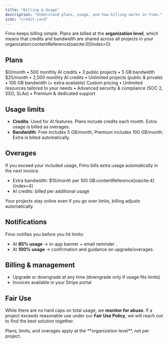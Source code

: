 ```yaml
---
title: "Billing & Usage"
description: "Understand plans, usage, and how billing works in Fimo."
icon: "credit-card"
---
```


Fimo keeps billing simple. Plans are billed at the **organization level**, which means that credits and bandwidth are shared across all projects in your organization:contentReference[oaicite:0]{index=0}.  

## Plans

<Columns cols={3}>
  <Card title="Free" icon="gift">
    $0/month  
    • 500 monthly AI credits  
    • 3 public projects  
    • 5 GB bandwidth  
  </Card>

  <Card title="Premium" icon="star">
    $25/month  
    • 2,500 monthly AI credits  
    • Unlimited projects (public & private)
    • 100 GB bandwidth (+ extra available)  
  </Card>

  <Card title="Enterprise" icon="building">
    Custom pricing  
    • Unlimited resources tailored to your needs  
    • Advanced security & compliance (SOC 2, SSO, SLAs)  
    • Premium & dedicated support  
  </Card>
</Columns>

## Usage limits

- **Credits**: Used for AI features. Plans include credits each month. Extra usage is billed as overages.
- **Bandwidth**: Free includes 5 GB/month, Premium includes 100 GB/month. Extra is billed automatically. 

## Overages

If you exceed your included usage, Fimo bills extra usage automatically in the next invoice.  
- Extra bandwidth: $10/month per 100 GB:contentReference[oaicite:4]{index=4}  
- AI credits: billed per additional usage  

Your projects stay online even if you go over limits, billing adjusts automatically.

## Notifications

Fimo notifies you before you hit limits:  
- At **85% usage** → in-app banner + email reminder  .
- At **100% usage** → confirmation and guidance on upgrade/overages.  

## Billing & management

- Upgrade or downgrade at any time (downgrade only if usage fits limits)
- Invoices available in your Stripe portal  

## Fair Use

While there are no hard caps on total usage, we **monitor for abuse**. If a project exceeds reasonable use under our **Fair Use Policy**, we will reach out to find the best solution together.

<Note>
Plans, limits, and overages apply at the **organization level**, not per project.
</Note>
